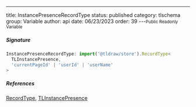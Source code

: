 ---
title: InstancePresenceRecordType
status: published
category: tlschema
group: Variable
author: api
date: 06/23/2023
order: 39
---<Small>Public Readonly Variable</Small>




##### Signature


```ts
InstancePresenceRecordType: import('@tldraw/store').RecordType<
  TLInstancePresence,
  'currentPageId' | 'userId' | 'userName'
>
```

##### References

[RecordType](/gen/store/RecordType-class), [TLInstancePresence](/gen/tlschema/TLInstancePresence-interface)

